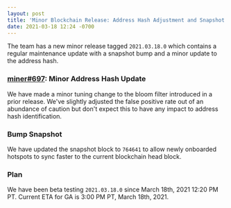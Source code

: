 ```yaml
---
layout: post
title: 'Minor Blockchain Release: Address Hash Adjustment and Snapshot Bump'
date: 2021-03-18 12:24 -0700
---
```


The team has a new minor release tagged `2021.03.18.0` which contains a regular maintenance update
with a snapshot bump and a minor update to the address hash.

<!--truncate-->

### [miner#697](https://github.com/helium/miner/pull/697): Minor Address Hash Update

We have made a minor tuning change to the bloom filter introduced in a prior release. We've slightly
adjusted the false positive rate out of an abundance of caution but don't expect this to have any
impact to address hash identification.

### Bump Snapshot

We have updated the snapshot block to `764641` to allow newly onboarded hotspots to sync faster to
the current blockchain head block.

### Plan

We have been beta testing `2021.03.18.0` since March 18th, 2021 12:20 PM PT. Current ETA for GA is
3:00 PM PT, March 18th, 2021.
